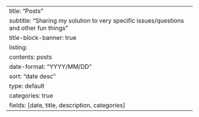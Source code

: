 ---
title: "Posts"
subtitle: "Sharing my solution to very specific issues/questions and other fun things"
title-block-banner: true
listing:
  contents: posts
  date-format: "YYYY/MM/DD"
  sort: "date desc"
  type: default
  categories: true
  fields: [date, title, description, categories]
---